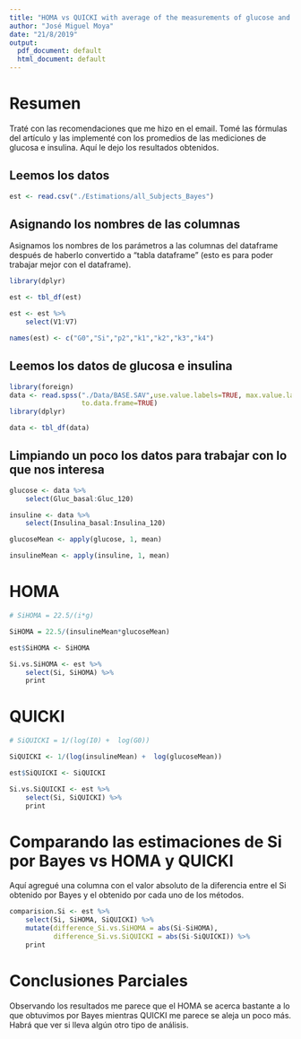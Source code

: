 ```yaml
---
title: "HOMA vs QUICKI with average of the measurements of glucose and insulin"
author: "José Miguel Moya"
date: "21/8/2019"
output:
  pdf_document: default
  html_document: default
---
```

# Resumen
Traté con las recomendaciones que me hizo en el email. Tomé las fórmulas del artículo y las implementé con los promedios de las mediciones de glucosa e insulina.  Aquí le dejo los resultados obtenidos.

## Leemos los datos
```r
est <- read.csv("./Estimations/all_Subjects_Bayes")
```

## Asignando los nombres de las columnas

Asignamos los nombres de los parámetros a las columnas del dataframe después de haberlo convertido a "tabla dataframe" (esto es para poder trabajar mejor con el dataframe).

```r
library(dplyr)

est <- tbl_df(est)

est <- est %>%
    select(V1:V7)

names(est) <- c("G0","Si","p2","k1","k2","k3","k4")
```

## Leemos los datos de glucosa e insulina

```r
library(foreign)
data <- read.spss("./Data/BASE.SAV",use.value.labels=TRUE, max.value.labels=TRUE,
                  to.data.frame=TRUE) 
library(dplyr)

data <- tbl_df(data)
```

## Limpiando un poco los datos para trabajar con lo que nos interesa

```r
glucose <- data %>%
    select(Gluc_basal:Gluc_120)

insuline <- data %>%
    select(Insulina_basal:Insulina_120)

glucoseMean <- apply(glucose, 1, mean)

insulineMean <- apply(insuline, 1, mean)

```

# HOMA

```r
# SiHOMA = 22.5/(i*g)

SiHOMA = 22.5/(insulineMean*glucoseMean)

est$SiHOMA <- SiHOMA

Si.vs.SiHOMA <- est %>%
    select(Si, SiHOMA) %>%
    print
```

# QUICKI

```r
# SiQUICKI = 1/(log(I0) +  log(G0))

SiQUICKI <- 1/(log(insulineMean) +  log(glucoseMean))

est$SiQUICKI <- SiQUICKI

Si.vs.SiQUICKI <- est %>%
    select(Si, SiQUICKI) %>%
    print

```


# Comparando las estimaciones de Si por Bayes vs HOMA y QUICKI

Aquí agregué una columna con el valor absoluto de la diferencia entre el Si obtenido por Bayes y el obtenido por cada uno de los métodos.

```r
comparision.Si <- est %>%
    select(Si, SiHOMA, SiQUICKI) %>%
    mutate(difference_Si.vs.SiHOMA = abs(Si-SiHOMA), 
           difference_Si.vs.SiQUICKI = abs(Si-SiQUICKI)) %>%
    print
```

# Conclusiones Parciales

Observando los resultados me parece que el HOMA se acerca bastante a lo que obtuvimos por Bayes mientras QUICKI me parece se aleja un poco más. Habrá que ver si lleva algún otro tipo de análisis. 